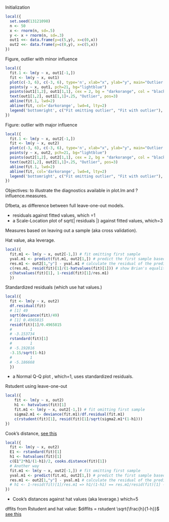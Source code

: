 Initialization

```r
local({
  set.seed(13121098)
  n <- 50
  x <- rnorm(n, sd=.5)
  y <- x + rnorm(n, sd=.3)
  out1 <<- data.frame(y=c(5,y), x=c(0,x))
  out2 <<- data.frame(y=c(0,y), x=c(5,x))
})

```


Figure, outlier with minor influence
```r
local({
  fit.1 <- lm(y ~ x, out1[-1,])
  fit <- lm(y ~ x, out1)
  plot(c(-3, 6), c(-3, 6), type='n', xlab="x", ylab="y", main="Outlier with minor influence")
  points(y ~ x, out1, pch=21, bg="lightblue")
  points(out1[1,2], out1[1,1], cex = 2, bg = "darkorange", col = "black", pch = 21)
  text(out1[1,2], out1[1,1]+.25, "Outlier", pos=3)
  abline(fit.1, lwd=2)
  abline(fit, col='darkorange', lwd=4, lty=2)
  legend('bottomright', c("Fit omitting outlier", "Fit with outlier"), lty=1:2, col=c("black", "darkorange"), lwd=c(2,4))
})
```


Figure: outlier with major influence
```r
local({
  fit.1 <- lm(y ~ x, out2[-1,])
  fit <- lm(y ~ x, out2)
  plot(c(-3, 6), c(-3, 6), type='n', xlab="x", ylab="y", main="Outlier with major influence")
  points(y ~ x, out2, pch=21, bg="lightblue")
  points(out2[1,2], out2[1,1], cex = 2, bg = "darkorange", col = "black", pch = 21)
  text(out2[1,2], out2[1,1]+.25, "Outlier", pos=3)
  abline(fit.1, lwd=2)
  abline(fit, col='darkorange', lwd=4, lty=2)
  legend('bottomright', c("Fit omitting outlier", "Fit with outlier"), lty=1:2, col=c("black", "darkorange"), lwd=c(2,4))
})
```

Objectives: to illustrate the diagnostics available in plot.lm and ?influence.measures.

Dfbeta, as difference between full leave-one-out models.

* residuals against fitted values, which =1
* a Scale-Location plot of sqrt(| residuals |) against fitted values, which=3

Measures based on leaving out a sample (aka cross validation).

Hat value, aka leverage.

```r
local({
  fit.m1 <- lm(y ~ x, out2[-1,]) # fit omitting first sample
  yval.m1 <- predict(fit.m1, out2[1,]) # predict the first sample based on that fit
  res.m1 <- out2[1,"y"] - yval.m1 # calculate the residual of the prediction
  c(res.m1, resid(fit)[1]/(1-hatvalues(fit)[1])) # show Brian's equality is true
  c(hatvalues(fit)[1], 1-resid(fit)[1]/res.m1)
  })
```

Standardized residuals (which use hat values.)

```r
local({
  fit <- lm(y ~ x, out2)
  df.residual(fit)
  # [1] 49
  sqrt(deviance(fit)/49)
  # [1] 0.4965815
  resid(fit)[1]/0.4965815
  #        1 
  # -3.153734 
  rstandard(fit)[1]
  #        1 
  # -5.192816 
  -3.15/sqrt(1-h1)
  #        1 
  # -5.186668
  })
```

* a Normal Q-Q plot , which=1, uses standardized residuals.

Rstudent using leave-one-out

```r
local({
    fit <- lm(y ~ x, out2)
    h1 <- hatvalues(fit)[1]
    fit.m1 <- lm(y ~ x, out2[-1,]) # fit omitting first sample
    sigma2.m1 <- deviance(fit.m1)/df.residual(fit.m1)
    c(rstudent(fit)[1], resid(fit)[1]/sqrt(sigma2.m1*(1-h1)))
})
```


Cook's distance, [see this](https://en.wikipedia.org/wiki/Cook's_distance)

```r
local({
  fit <- lm(y ~ x, out2)
  E1 <- rstandard(fit)[1]
  h1 <- hatvalues(fit)[1]
  c(E1^2*h1/(1-h1)/2, cooks.distance(fit)[1])
  # Another way
  fit.m1 <- lm(y ~ x, out2[-1,]) # fit omitting first sample
  yval.m1 <- predict(fit.m1, out2[1,]) # predict the first sample based on that fit
  res.m1 <- out2[1,"y"] - yval.m1 # calculate the residual of the prediction
  # h1 <- 1-resid(fit)[1]/res.m1 => h1/(1-h1) == res.m1/resid(fit)[1] - 1
})
```

  * Cook's distances against hat values (aka leverage.) which=5

dffits from Rstudent and hat value: $diffits = rstudent \sqrt{\frac{h}{1-h}}$ [see this](https://en.wikipedia.org/wiki/DFFITS)


